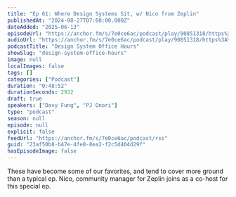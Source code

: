 ```yaml
---
title: "Ep 61: Where Design Systems Sit, w/ Nico from Zeplin"
publishedAt: "2024-08-27T07:00:00.000Z"
dateAdded: "2025-06-13"
episodeUrl: "https://anchor.fm/s/7e0ce6ac/podcast/play/90851318/https%3A%2F%2Fd3ctxlq1ktw2nl.cloudfront.net%2Fstaging%2F2024-7-25%2Ff24ef12e-818f-ad19-9710-d823ed1bc695.mp3"
audioUrl: "https://anchor.fm/s/7e0ce6ac/podcast/play/90851318/https%3A%2F%2Fd3ctxlq1ktw2nl.cloudfront.net%2Fstaging%2F2024-7-25%2Ff24ef12e-818f-ad19-9710-d823ed1bc695.mp3"
podcastTitle: "Design System Office Hours"
showSlug: "design-system-office-hours"
image: null
localImages: false
tags: []
categories: ["Podcast"]
duration: "0:48:52"
durationSeconds: 2932
draft: true
speakers: ["Davy Fung", "PJ Onori"]
type: "podcast"
season: null
episode: null
explicit: false
feedUrl: "https://anchor.fm/s/7e0ce6ac/podcast/rss"
guid: "23af50b8-b47e-4fe8-8ea2-f2c5d404d29f"
hasEpisodeImage: false
---
```

These have become some of our favorites, and tend to cover more ground than a typical ep. Nico, community manager for Zeplin joins as a co-host for this special ep.
